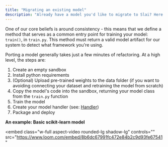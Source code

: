 ```yaml
---
title: "Migrating an existing model"
description: "Already have a model you'd like to migrate to Slai? Here's how to port it over."
---
```


One of our core beliefs is around consistency - this means that we define a method that serves as a common entry point for training your model: `train()`, in `train.py`. This method must return a valid model artifact for our system to detect what framework you're using.

Porting a model generally takes just a few minutes of refactoring. At a high level, the steps are:

1. Create an empty sandbox
2. Install python requirements
3. (Optional) Upload pre-trained weights to the data folder (if you want to avoiding connecting your dataset and retraining the model from scratch)
4. Copy the model's code into the sandbox, returning your model class from the `train.py` function
5. Train the model
6. Create your model handler (see: [Handler](/sandbox/model-handler))
7. Package and deploy

**An example: Basic scikit-learn model**

<embed
  class="w-full aspect-video rounded-lg shadow-lg"
  controls=""
  src="https://www.loom.com/embed/8b6dc67991fc472e84b2c9d93fe67541"
></embed>
